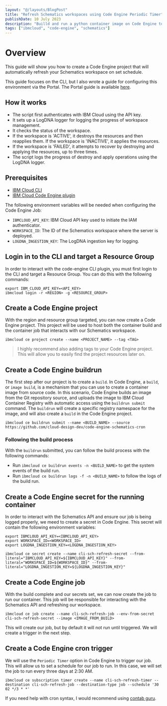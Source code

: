 ```yaml
---
layout: "@/layouts/BlogPost"
title: "Refresh Schematics workspaces using Code Engine Periodic Timer"
publishDate: 10 July 2023
description: "Builld and run a python container image on Code Engine to refresh a Schematics workspaces"
tags: ["ibmcloud", "code-engine", "schematics"]
---
```



# Overview


This guide will show you how to create a Code Engine project that will automatically refresh your Schematics workspace on set schedule.

This guide focuses on the CLI, but I also wrote a guide for configuring this environment via the Portal. The Portal guide is available [here](https://www.craft.me/s/YDMmj5dz8ITFcC).

## How it works

- The script first authenticates with IBM Cloud using the API key.
- It sets up a LogDNA logger for logging the progress of workspace management.
- It checks the status of the workspace.
- If the workspace is 'ACTIVE', it destroys the resources and then reapplies them. If the workspace is 'INACTIVE', it applies the resources.
- If the workspace is 'FAILED', it attempts to recover by destroying and applying the resources, up to three times.
- The script logs the progress of destroy and apply operations using the LogDNA logger.

## Prerequisites

- [IBM Cloud CLI](https://cloud.ibm.com/docs/cli?topic=cli-getting-started)
- [IBM Cloud Code Engine plugin](https://cloud.ibm.com/docs/codeengine?topic=codeengine-cli#cli)

The following environment variables will be needed when configuring the Code Engine Job:

- `IBMCLOUD_API_KEY`: IBM Cloud API key used to initiate the IAM authenticator.
- `WORKSPACE_ID`: The ID of the Schematics workspace where the server is deployed.
- `LOGDNA_INGESTION_KEY`: The LogDNA ingestion key for logging.

## Login in to the CLI and target a Resource Group

In order to interact with the code-engine CLI plugin, you must first login to the CLI and target a Resource Group. You can do this with the following commands:

```shell
export IBM_CLOUD_API_KEY=<API_KEY>
ibmcloud login -r <REGION> -g <RESOURCE_GROUP>
```

## Create a Code Engine project

With the region and resource group targeted, you can now create a Code Engine project. This project will be used to host both the container build and the container job that interacts with our Schematics workspace. 

```shell
ibmcloud ce project create --name <PROJECT_NAME> --tag <TAG>
```

> I highly recommend also adding tags to your Code Engine project. This will allow you to easily find the project resources later on.

## Create a Code Engine buildrun

The first step after our project is to create a `build`. In Code Engine, a `build`, or `image build`, is a mechanism that you can use to create a container image from source code. In this scenario, Code Engine builds an image from the Git repository source, and uploads the image to IBM Cloud Container Registry with automatic access using the `buildrun submit` command. The `buildrun` will create a specific registry namespace for the image, and will also create a `build` in the Code Engine project.

```shell
ibmcloud ce buildrun submit --name <BUILD_NAME> --source https://github.com/cloud-design-dev/code-engine-schematics-cron
```

### Following the build process

With the `buildrun` submitted, you can follow the build process with the following commands:

- Run `ibmcloud ce buildrun events -n <BUILD_NAME>` to get the system events of the build run.
- Run `ibmcloud ce buildrun logs -f -n <BUILD_NAME>` to follow the logs of the build run.

## Create a Code Engine secret for the running container

In order to interact with the Schematics API and ensure our job is being logged properly, we meed to create a secret in Code Engine. This secret will contain the following environment variables:

```shell
export IBMCLOUD_API_KEY=<IBMCLOUD_API_KEY>
export WORKSPACE_ID=<WORKSPACE_ID>
export LOGDNA_INGESTION_KEY=<LOGDNA_INGESTION_KEY>

ibmcloud ce secret create --name cli-sch-refresh-secret --from-literal="IBMCLOUD_API_KEY=${IBMCLOUD_API_KEY}" --from-literal="WORKSPACE_ID=${WORKSPACE_ID}" --from-literal="LOGDNA_INGESTION_KEY=${LOGDNA_INGESTION_KEY}"
```

## Create a Code Engine job

With the build complete and our secrets set, we can now create the job to run our container. This job will be responsible for interacting with the Schematics API and refreshing our workspace.

```shell
ibmcloud ce job create --name cli-sch-refresh-job --env-from-secret cli-sch-refresh-secret --image <IMAGE_FROM_BUILD>
```

This will create our job, but by default it will not run until triggered. We will create a trigger in the next step.

## Create a Code Engine cron trigger

We will use the `Periodic Timer` option in Code Engine to trigger our job. This will allow us to set a schedule for our job to run. In this case, we will set the job to run every three days at 2:30 AM.

```shell
ibmcloud ce subscription timer create --name cli-sch-refresh-timer --destination cli-sch-refresh-job --destination-type job --schedule '30 02 */3 * *'
```

If you need help with cron syntax, I would recommend using [contab guru](https://crontab.guru/).